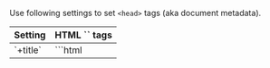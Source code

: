 
Use following settings to set `<head>` tags (aka document metadata).

<TableStyle>
<table>
  <thead>
    <tr>
      <th>Setting</th>
      <th>HTML `<head>` tags</th>
    </tr>
  </thead>
  <tbody>
    <tr>
      <td><Link href="/title">`+title`</Link></td>
      <td>
        ```html
        <title>
        <meta property="og:title">
        ```
      </td>
    </tr>
    <tr>
      <td><Link href="/description">`+description`</Link></td>
      <td>
        ```html
        <meta name="description">
        <meta property="og:description">
        ```
      </td>
    </tr>
    <tr>
      <td><Link href="/image">`+image`</Link></td>
      <td>
        Preview image upon sharing URLs:
        ```html
        <meta property="og:image">
        <meta name="twitter:card" content="summary_large_image">
        ```
      </td>
    </tr>
    <tr>
      <td><Link href="/viewport">`+viewport`</Link></td>
      <td>
        For mobile responsive design:
        ```html
        <meta name="viewport">
        ```
      </td>
    </tr>
    <tr>
      <td><Link href="/Head">`+Head`</Link></td>
      <td>
        Other `<head>` tags, for example:
        ```html
        <link rel="icon"> <!-- Favicon -->
        <link rel="apple-touch-icon"> <!-- Mobile icon -->
        <script></script>
        <!-- ... -->
        ```
      </td>
    </tr>
  </tbody>
</table>
</TableStyle>

> See <Link href="/settings#html-shell" doNotInferSectionTitle /> for other settings that modify the HTML shell.

> These settings are provided by <UiFrameworkExtension name /> — if you aren't using <UiFrameworkExtension succinct /> then see <Link href="/head-manual" /> instead.


## Global / per-page

You can set `<head>` tags that apply globally to all pages:

```ts
// pages/+config.ts
// Environment: config

import type { Config } from 'vike/types'
import image from './previewImage.jpg'

// Applies to all pages (can be overridden)
export default {
  // Default <title>
  title: 'Awesome Rockets',
  // Default <meta name="description">
  description: 'We deliver payload to space',
  // Default <meta property="og:image">
  image
} satisfies Config
```

```tsx
// pages/+Head.ts
// Environment: server

import favicon from './favicon.png'

// Applies to all pages (cannot be overridden)
export function Head() {
  return <>
    {/* Icon shown in the browser tab (aka favicon) */}
    <link rel="icon" href={favicon} type="image/svg+xml">
  </>
}
```

You can also set `<head>` tags only for a single page or a group of pages:

```ts
// pages/movies/+config.ts
// Environment: config

import type { Config } from 'vike/types'
import image from './previewImage.jpg'

// Overrides the defaults defined above
export default {
  title: 'Movies',
  description: 'List of movies.',
  image
} satisfies Config
```

```tsx
// pages/movies/+Head.ts
// Environment: server

import iconMobile from './iconMobile.jpg'

// This doesn't override the favicon defined at /pages/+Head.ts above
export function Head() {
  return <>
    {/* Icon shown on mobile homescreens (PWA) */}
    <link rel="apple-touch-icon" href={iconMobile} type="image/svg+xml">
  </>
}
```

While `+title`, `+description`, and `+image` can be overridden (they aren't cumulative), the `+Head` setting is cumulative and cannot be overridden — see <Link href="/Head#cumulative"></Link>.

> See also: <Link href="/config#inheritance"/>


## Data

You can set `<head>` tags based on <Link href="/data-fetching">fetched data</Link>, using either:
 - `useConfig()`, or
 - `pageContext` functions.

<div style={{height:8}}/>

**`useConfig()`**

You can use the <Link href="/useConfig">`useConfig()` hook</Link> to set `<head>` tags dynamically inside your `+data` hook.

```ts
// pages/movies/+data.ts
// Environment: server

export { data }
export type Data = Awaited<ReturnType<typeof data>>

import { useConfig } from 'vike-react/useConfig' // or vike-{vue,solid}
import type { PageContextServer } from 'vike/types'

async function data(pageContext: PageContextServer) {
  const config = useConfig()

  const response = await fetch('https://star-wars.brillout.com/api/films.json')
  let { movies } = await response.json()

  config({
    title: `${movies.length} movies`,
    description: `List of all ${movies.length} Star Wars movies.`
  })

  return { movies }
}
```

> Make sure to call `useConfig()` before any `await`:
> ```ts
> async function data() {
>   const response = await fetch('https://star-wars.brillout.com/api/films.json')
>   // ❌ Doesn't work: useConfig() must be called before `await fetch()`
>   const config = useConfig()
> }
> ```

> You can also use it inside UI components, see <Link href="/useConfig#ui-components" doNotInferSectionTitle />.

<div style={{height:28}}/>

**`pageContext` functions**

You can set `+title`, `+description` and `+image` using a <Link href="/pageContext">`pageContext`</Link> function.

```ts
// pages/movies/+title.ts
// Environment: server, client

import type { PageContext } from 'vike/types'
import type { Data } from './+data'

export default (pageContext: PageContext<Data>) => `${pageContext.data.movies.length} movies`
```

```ts
// pages/movies/+data.ts
// Environment: server

export { data }
export type Data = Awaited<ReturnType<typeof data>>

async function data() {
  const response = await fetch('https://star-wars.brillout.com/api/films.json')
  let { movies } = await response.json()
  return { movies }
}
```

You can define some default logic that applies to all pages:

```ts
// pages/+title.ts
// Environment: server, client

import type { PageContext } from 'vike/types'

type Data = { title?: string } | undefined

// Applies to all pages: if a page fetches data and data.title is defined then
// use it to set the page's title.
export default (pageContext: PageContext<Data>) => pageContext.data?.title || 'Some Default Title'
```

The `+Head` setting is a UI component — you can use <Link href="/useData">`useData()`</Link> and <Link href="/usePageContext">`usePageContext()`</Link> as usual:

```tsx
// pages/movie/@id/+Head.ts
// Environment: server

import { useData } from 'vike-react/useData' // or vike-{vue,solid}
import type { Data } from './+data'

export function Head() {
  const data = useData<Data>()
  return <>
    {/* Image shown when sharing on social sites (Twitter, WhatsApp, ...) */}
    <meta property="og:image" content={data.movie.image}>
  </>
}
```


## Custom settings

You can create your own custom settings.

> You can also create custom components hooks, see for example [`vike-metadata`](https://github.com/Blankeos/vike-metadata).

For example, in the following, we create a new setting `+dynamicFavicon` that allows different favicons to be set for different pages. (Note that `+Head` can only be used for setting a global favicon, see <Link href="/Head#only-html" />.)

### Setting creation

```ts
// pages/+config.ts
// Environment: config

import type { Config } from 'vike/types'

export default {
  meta: {
    dynamicFavicon: {
      env: { server: true, client: true }
    }
  }
} satisfies Config
```
> See: <Link href="/meta" />

```tsx
// pages/+Head.ts
// Environment: server

import { usePageContext } from 'vike-react/usePageContext' // or vike-{vue,solid}

export default () => {
  const pageContext = usePageContext()
  const { dynamicFavicon } = pageContext.config
  return <>
    { dynamicFavicon && <link rel="icon" href={dynamicFavicon} type="image/svg+xml"> }
  <>
}
```
```ts
// pages/+onAfterRenderClient.ts
// Environment: client

import type { PageContextClient } from 'vike/types'

export default (pageContext: PageContextClient) => {
  if (!pageContext.isHydration) {
    const { dynamicFavicon } = pageContext.config
    updateFavicon(dynamicFavicon)
  }
}

// https://stackoverflow.com/questions/260857/changing-website-favicon-dynamically
function updateFavicon(dynamicFavicon) {
  let link = document.querySelector("link[rel~='icon']")
  if (!dynamicFavicon) {
    if (link) document.head.removeChild(link)
    return
  }
  if (!link) {
    link = document.createElement('link')
    link.rel = 'icon'
    document.head.appendChild(link)
  }
  link.href = dynamicFavicon
}
```

For TypeScript users:

```ts
// pages/+config.ts
// Environment: config

declare global {
  namespace Vike {
    interface Config {
      dynamicFavicon?: string
    }
  }
}
```

> See: <Link href="/meta#typescript" />

### Setting usage

```ts
// pages/+config.ts
// Environment: config

import type { Config } from 'vike/types'
import favicon from './favicon.svg'

export default {
  // Default favicon
  dynamicFavicon: favicon
} satisfies Config
```

```ts
// pages/premium-members/+config.ts
// Environment: config

import type { Config } from 'vike/types'
import favicon from './favicon.svg'

export default {
  // Favicon for /premium-members
  dynamicFavicon: favicon
} satisfies Config
```

## Internationalization

Example of internationalizing (i18n) `<head>` tags:

```tsx
// pages/movies/+Head.ts
// Environment: server

export { Head }

import { usePageContext } from 'vike-react/usePageContext' // or vike-{vue,solid}

function Head() {
  const pageContext = usePageContext()
  const description = pageContext.locale === 'de-DE' ?
    'List von Star Wars Filme.' :
    'List of Star Wars Movies.'
  return <>
    <meta name="description" content={description}>
  </>
}
```
```ts
// pages/movies/+title.ts
// Environment: server, client

import type { PageContext } from 'vike/types'

export function title(pageContext: PageContext) {
  const title = pageContext.locale === 'de-DE' ?
    'Star Wars Filme' :
    'Star Wars Movies'
  return title
}
```

See also:
 - <Link href="/i18n" />
 - <Link href="/usePageContext" />


## Markdown

See <Link href="/markdown#metadata" />.


## See also

- <Link href="/settings#html-shell" doNotInferSectionTitle />
- <Link href="/useConfig" />
- [`vike-metadata`](https://github.com/Blankeos/vike-metadata)
- [Blog post "My current HTML boilerplate" showcasing and explaining a common boilerplate](https://www.matuzo.at/blog/html-boilerplate/)
- <Link href="/head-manual" />
